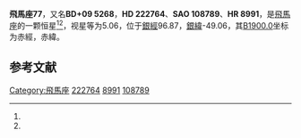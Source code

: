 {{Starbox begin
| name = 飛馬座77
}}
{{Starbox observe
| epoch = [[J2000.0|J2000.0]]
| constell = [[飛馬座|飛馬座]]<ref name=SIMBAD>{{cite web
 | url=http://simbad.u-strasbg.fr/simbad/sim-id?Ident=HR+8991
 | title =Pulsating variable Star
 | publisher=Centre de Données astronomiques de Strasbourg
 | work=SIMBAD
 | accessdate=2012-07-13}}</ref><ref name=DATA>{{cite web
 | url=http://vizier.u-strasbg.fr/viz-bin/VizieR-5?-out.add=.&-source=5050&-corr=PK=HR&-out.max=9999&HR=8991
 | title=VizieR Detailed Page
 | accessdate=2012-07-13
 | archive-date=2016-03-04
 | archive-url=https://web.archive.org/web/20160304214124/http://vizier.u-strasbg.fr/viz-bin/VizieR-5?-out.add=.&-source=5050&-corr=PK=HR&-out.max=9999&HR=8991
 | dead-url=no
 }}</ref>
| 星官 = 
| ra = {{RA|23|43|22.4}}<ref name=SIMBAD /><ref name=DATA />
| dec = {{DEC|+10|19|53}}<ref name=SIMBAD /><ref name=DATA />
| appmag_v = 5.06<ref name=SIMBAD /><ref name=DATA />
}}
{{Starbox character
| class = M2III<ref name=SIMBAD /><ref name=DATA />
| b-v = 1.68<ref name=SIMBAD /><ref name=DATA />
| u-b = 2.04<ref name=SIMBAD /><ref name=DATA />
| r-i = <ref name=SIMBAD /><ref name=DATA />
| variable = 
}}
{{Starbox astrometry
| radial_v = 2.04
| prop_mo_ra = -34
| parallax = 0.01
| p_error = 
}}
{{Starbox catalog
| names =BD+09 5268，[[SAO星表|SAO]] 108789，[[HD星表|HD]] 222764，[[HR星表|HR]] 8991}}
{{Starbox reference |Simbad=HR+8991}}
{{Starbox end}}

'''飛馬座77'''，又名'''BD+09 5268'''，'''HD 222764'''、'''SAO 108789'''、'''HR 8991'''，是[[飛馬座|飛馬座]]的一颗恒星<ref name=SIMBAD /><ref name=DATA />，视星等为5.06，位于[[銀道座標系|銀經]]96.87，[[銀道座標系|銀緯]]-49.06，其[[B1900.0|B1900.0]]坐标为赤經{{RA|23|38|16.9}}，赤緯{{DEC|+9|-49.06|35}}。

== 参考文献 ==
{{reflist}}

{{飞马座恒星}}

[[Category:飛馬座|Category:飛馬座]]
[[Category:HD和HDE天體|222764]]
[[Category:HR天體|8991]]
[[Category:SAO天體|108789]]


{{star-stub}}